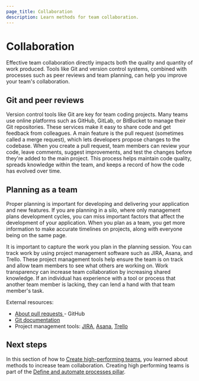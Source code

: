 ```yaml
---
page_title: Collaboration
description: Learn methods for team collaboration.
---
```


# Collaboration

Effective team collaboration directly impacts both the quality and quantity of work produced. Tools like Git and version control systems, combined with processes such as peer reviews and team planning, can help you improve your team's collaboration.

## Git and peer reviews

Version control tools like Git are key for team coding projects. Many teams use online platforms such as GitHub, GitLab, or BitBucket to manage their Git repositories. These services make it easy to share code and get feedback from colleagues. A main feature is the pull request (sometimes called a merge request), which lets developers propose changes to the codebase. When you create a pull request, team members can review your code, leave comments, suggest improvements, and test the changes before they're added to the main project. This process helps maintain code quality, spreads knowledge within the team, and keeps a record of how the code has evolved over time.

## Planning as a team

Proper planning is important for developing and delivering your application and new features. If you are planning in a silo, where only management plans development cycles, you can miss important factors that affect the development of your application. When you plan as a team, you get more information to make accurate timelines on projects, along with everyone being on the same page.

It is important to capture the work you plan in the planning session. You can track work by using project management software such as JIRA, Asana, and Trello. These project management tools help ensure the team is on track and allow team members to see what others are working on. Work transparency can increase team collaboration by increasing shared knowledge. If an individual has experience with a tool or process that another team member is lacking, they can lend a hand with that team member's task.

External resources:

- [About pull requests ](https://docs.github.com/en/pull-requests/collaborating-with-pull-requests/proposing-changes-to-your-work-with-pull-requests/about-pull-requests#:~:text=A%20pull%20request%20is%20a,changes%20into%20the%20main%20codebase.) - GitHub
- [Git documentation](https://git-scm.com/doc)
- Project management tools: [JIRA](https://www.atlassian.com/software/jira), [Asana](https://asana.com/), [Trello](https://trello.com/)

## Next steps

In this section of how to [Create high-performing teams](/well-architected-framework/define-and-automate-processes/team-and-culture/create-high-performing-teams), you learned about methods to increase team collaboration. Creating high performing teams is part of the [Define and automate processes pillar](/well-architected-framework/define-and-automate-processes).
